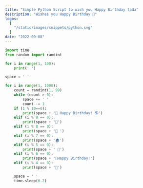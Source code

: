 ```yaml
---
title: "Simple Python Script to wish you Happy Birthday tada"
description: "Wishes you Happy Birthday 🎂"
logos:
  [
    "/static/images/snippets/python.svg"
  ]
date: "2022-09-08"
---
```



```py
import time
from random import randint

for i in range(1, 100):
    print(' ')

space = ' '

for i in range(1, 1000):
    count = randint(1, 99)
    while (count > 0):
        space += ' '
        count -= 1
    if (1 % 10==0):
        print(space + '💮 Happy Birthday! 🌎')
    elif (i % 9 == 0):
        print(space + '🎒')
    elif (1 % 8 == 0):
        print(space + '🌅 ')
    elif (i % 7 == 0):
        print(space + '🏠')
    elif (i % 5 == 0):
        print(space + ' 🎁')
    elif (i % 6 == 0):
        print(space + '🍬Happy Birthday!')
    elif (i % 4 == 0):
        print(space + '💮')

    space = ' '
    time.sleep(0.2)
```
